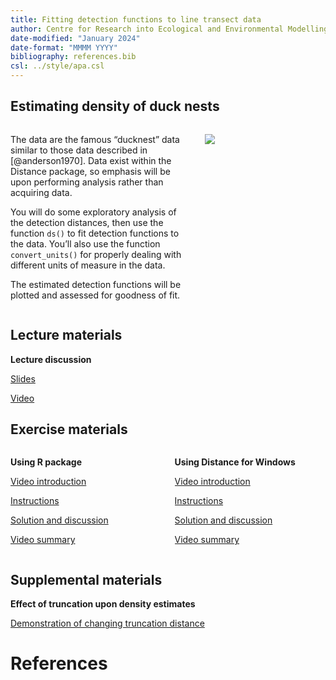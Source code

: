 ```yaml
---
title: Fitting detection functions to line transect data
author: Centre for Research into Ecological and Environmental Modelling <br> **University of St Andrews**
date-modified: "January 2024"
date-format: "MMMM YYYY"
bibliography: references.bib
csl: ../style/apa.csl
---
```


## Estimating density of duck nests


::: columns

::: {.column width="60%"}
The data are the famous "ducknest" data similar to those data described in [@anderson1970].  Data exist within the Distance package, so emphasis will be upon performing analysis rather than acquiring data.

You will do some exploratory analysis of the detection distances, then use the function `ds()` to fit detection functions to the data.  You'll also use the function `convert_units()` for properly dealing with different units of measure in the data.

The estimated detection functions will be plotted and assessed for goodness of fit.
:::

::: {.column width="40%"}
![](nest-unsplash.jpg)

:::

:::

## Lecture materials
::: slide-deck
**Lecture discussion**


::: slides
[Slides](Mod2-2023-detfnmod.pdf)
:::


::: video
[Video](https://youtu.be/E3EJeeM9Wsk)
:::
:::

## Exercise materials

::: columns

::: {.column width="50%"}
::: lab
**Using R package**

::: video
[Video introduction](https://youtu.be/BCDqJ4xx1T4)
:::


::: instructions
[Instructions](R-prac/Pr2-instructions.qmd)
:::

::: instructions
[Solution and discussion](R-prac/Prac2_solution.qmd)
:::

::: video
[Video summary](https://youtu.be/pJKeXtPvuAI)
:::


:::
:::

::: {.column width="50%"}

::: lab
**Using Distance for Windows**

::: video
[Video introduction](https://youtu.be/MjMHAiV0ZYM)
:::

::: instructions
[Instructions](DistWin-prac/Pr2-instructions-DistWin.qmd)
:::

::: instructions
[Solution and discussion](DistWin-prac/Pr2-solution-DistWin.qmd)
:::

::: video
[Video summary](https://youtu.be/IEGWzXNgTm8)
:::

:::

:::


:::

## Supplemental materials
::: homework
**Effect of truncation upon density estimates**

::: instructions
[Demonstration of changing truncation distance](truncation-decisions.qmd)
:::
:::

# References